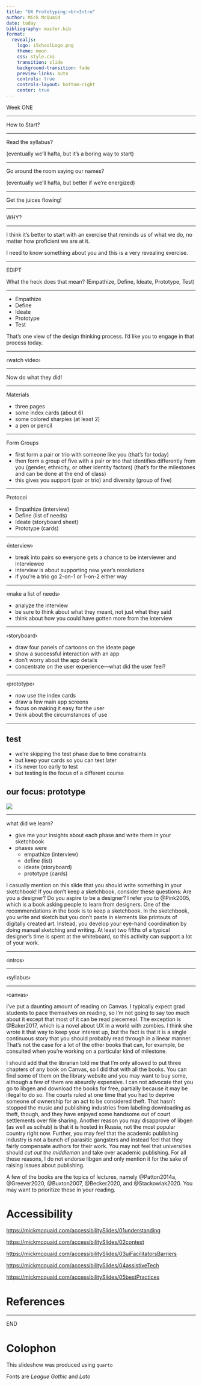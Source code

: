 ```yaml
---
title: "UX Prototyping:<br>Intro"
author: Mick McQuaid
date: today
bibliography: master.bib
format:
  revealjs:
    logo: iSchoolLogo.png
    theme: moon
    css: style.css
    transition: slide
    background-transition: fade
    preview-links: auto
    controls: true
    controls-layout: bottom-right
    center: true
---
```


::: {.r-fit-text}
Week ONE
:::

---

::: {.r-fit-text}
How to Start?
:::

---

::: {.r-fit-text}
Read the syllabus?
:::

(eventually we'll hafta, but it's a boring way to start)

---

::: {.r-fit-text}
Go around the room saying our names?
:::

(eventually we'll hafta, but better if we're energized)

---

::: {.r-fit-text}
Get the juices flowing!
:::

---

::: {.r-fit-text}
WHY?
:::

---

I think it's better to start with an exercise that reminds us of what we do, no matter how proficient we are at it.

I need to know something about you and this is a very revealing exercise.

---

::: {.r-fit-text}
EDIPT
:::

::: {.notes}
What the heck does that mean? (Empathize, Define, Ideate, Prototype, Test)
:::

---

- Empathize
- Define
- Ideate
- Prototype
- Test

::: {.notes}
That's one view of the design thinking process. I'd like you to engage in that process today.
:::

---

::: {.r-fit-text}
‹watch video›
:::

---

::: {.r-fit-text}
Now do what they did!
:::

---

::: {.r-fit-text}
Materials
:::

- three pages
- some index cards (about 6)
- some colored sharpies (at least 2)
- a pen or pencil

---

::: {.r-fit-text}
Form Groups
:::

- first form a pair or trio with someone like you (that's for today)
- then form a group of five with a pair or trio that identifies
  differently from you (gender, ethnicity, or other
  identity factors) (that's for the milestones and can be done at the end of class)
- this gives you support (pair or trio) and diversity
  (group of five)

---

::: {.r-fit-text}
Protocol
:::

- Empathize (interview)
- Define (list of needs)
- Ideate (storyboard sheet)
- Prototype (cards)

---

::: {.r-fit-text}
‹interview›
:::

- break into pairs so everyone gets a chance to be interviewer and interviewee
- interview is about supporting new year's resolutions
- if you're a trio go 2-on-1 or 1-on-2 either way

---

::: {.r-fit-text}
‹make a list of needs›
:::

- analyze the interview
- be sure to think about what they meant, not just what they said
- think about how you could have gotten more from the interview

---

::: {.r-fit-text}
‹storyboard›
:::

- draw four panels of cartoons on the ideate page
- show a successful interaction with an app
- don't worry about the app details
- concentrate on the user experience&mdash;what did the user feel?

---

::: {.r-fit-text}
‹prototype›
:::

- now use the index cards
- draw a few main app screens
- focus on making it easy for the user
- think about the circumstances of use

---

## test
- we're skipping the test phase due to time constraints
- but keep your cards so you can test later
- it's never too early to test
- but testing is the focus of a different course

## our focus: prototype
![](fiIterativeSWdevel.png){fig-alt="iterative cycle: design, prototype, evaluate"}

---

::: {.r-fit-text}
what did we learn?
:::

- give me your insights about each phase and write them in your sketchbook
- phases were
  - empathize (interview)
  - define (list)
  - ideate (storyboard)
  - prototype (cards)

::: {.notes}

I casually mention on this slide that you should write something in your sketchbook! If you don't keep a sketchbook, consider these questions: Are you a designer? Do you aspire to be a designer? I refer you to @Pink2005, which is a book asking people to learn from designers. One of the recommendations in the book is to keep a sketchbook. In the sketchbook, you write and sketch but you don't paste in elements like printouts of digitally created art. Instead, you develop your eye-hand coordination by doing manual sketching and writing. At least two fifths of a typical designer's time is spent at the whiteboard, so this activity can support a lot of your work.

:::

---

::: {.r-fit-text}
‹intros›
:::

---

::: {.r-fit-text}
‹syllabus›
:::

---

::: {.r-fit-text}
‹canvas›
:::

::: {.notes}
I've put a daunting amount of reading on Canvas. I
typically expect grad students to pace themselves on
reading, so I'm not going to say too much about it
except that most of it can be read piecemeal. The
exception is @Baker2017, which is a novel about UX in a
world with zombies. I think she wrote it that way to
keep your interest up, but the fact is that it is a
single continuous story that you should probably read
through in a linear manner. That's not the case for a
lot of the other books that can, for example, be
consulted when you're working on a particular kind of
milestone.

I should add that the librarian told me that I'm only allowed to put three chapters of any book on Canvas, so I did that with all the books. You can find some of them on the library website and you may want to buy some, although a few of them are absurdly expensive. I can not advocate that you go to libgen and download the books for free, partially because it may be illegal to do so. The courts ruled at one time that you had to deprive someone of ownership for an act to be considered theft. That hasn't stopped the music and publishing industries from labeling downloading as theft, though, and they have enjoyed some handsome out of court settlements over file sharing. Another reason you may disapprove of libgen (as well as scihub) is that it is hosted in Russia, not the most popular country right now. Further, you may feel that the academic publishing industry is not a bunch of parasitic gangsters and instead feel that they fairly compensate authors for their work. You may not feel that universities should *cut out the middleman* and take over academic publishing. For all these reasons, I do not endorse libgen and only mention it for the sake of raising issues about publishing.

A few of the books are the topics of lectures, namely @Patton2014a, @Greever2020, @Buxton2007, @Becker2020, and @Stackowiak2020. You may want to prioritize these in your reading.
:::

# Accessibility

[https://mickmcquaid.com/accessibilitySlides/01understanding](https://mickmcquaid.com/accessibilitySlides/01understanding)

[https://mickmcquaid.com/accessibilitySlides/02context](https://mickmcquaid.com/accessibilitySlides/02context)

[https://mickmcquaid.com/accessibilitySlides/03uiFacilitatorsBarriers](https://mickmcquaid.com/accessibilitySlides/03uiFacilitatorsBarriers)

[https://mickmcquaid.com/accessibilitySlides/04assistiveTech](https://mickmcquaid.com/accessibilitySlides/04assistiveTech)

[https://mickmcquaid.com/accessibilitySlides/05bestPractices](https://mickmcquaid.com/accessibilitySlides/05bestPractices)

# References

::: {#refs}
:::

---

::: {.r-fit-text}
END
:::

# Colophon

This slideshow was produced using `quarto`

Fonts are *League Gothic* and *Lato*

